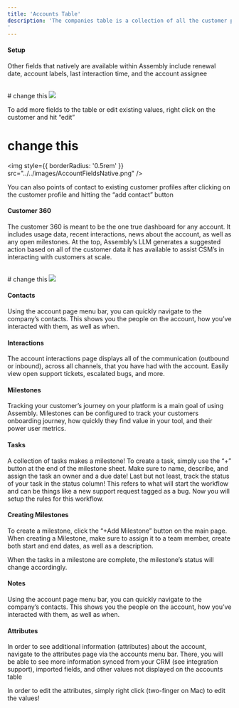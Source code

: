 ```yaml
---
title: 'Accounts Table'
description: 'The companies table is a collection of all the customer profiles you have interacted with! 
'
---
```


#### Setup
Other fields that natively are available within Assembly include renewal date, account labels, last interaction time, and the account assignee 

<br/>
# change this
<img
  style={{ borderRadius: '0.5rem' }}
  src="../../images/AccountsTable.png"
/>
<br/>

To add more fields to the table or edit existing values, right click on the customer and hit “edit”
# change this
<img
  style={{ borderRadius: '0.5rem' }}
  src="../../images/AccountFieldsNative.png"
/>
<br/>

You can also points of contact to existing customer profiles after clicking on the customer profile and hitting the “add contact” button


#### Customer 360

The customer 360 is meant to be the one true dashboard for any account. 
It includes usage data, recent interactions, news about the account, as well as any open milestones. 
At the top, Assembly’s LLM generates a suggested action based on all of the customer data it has available to assist CSM’s in interacting with customers at scale. 

<br/>
# change this
<img
  style={{ borderRadius: '0.5rem' }}
  src="../../images/AccountCustomer360.png"
/>
<br/>

#### Contacts

Using the account page menu bar, you can quickly navigate to the company’s contacts. This shows you the people on the account, how you’ve interacted with them, as well as when. 


#### Interactions

The account interactions page displays all of the communication (outbound or inbound), across all channels, that you have had with the account. Easily view open support tickets, escalated bugs, and more. 


#### Milestones

Tracking your customer’s journey on your platform is a main goal of using Assembly. Milestones can be configured to track your customers onboarding journey, how quickly they find value in your tool, and their power user metrics. 


#### Tasks

A collection of tasks makes a milestone! To create a task, simply use the “+” button at the end of the milestone sheet.
Make sure to name, describe, and assign the task an owner and a due date! Last but not least, track the status of your task in the status column! This refers to what will start the workflow and can be things like a new support request tagged as a bug. Now you will setup the rules for this workflow.


#### Creating Milestones
To create a milestone, click the “+Add Milestone” button on the main page. When creating a Milestone, make sure to assign it to a team member, create both start and end dates, as well as a description. 

When the tasks in a milestone are complete, the milestone’s status will change accordingly. 


#### Notes
Using the account page menu bar, you can quickly navigate to the company’s contacts. This shows you the people on the account, how you’ve interacted with them, as well as when. 


#### Attributes
In order to see additional information (attributes) about the account, navigate to the attributes page via the accounts menu bar. There, you will be able to see more information synced from your CRM (see integration support), imported fields, and other values not displayed on the accounts table

In order to edit the attributes, simply right click (two-finger on Mac) to edit the values! 